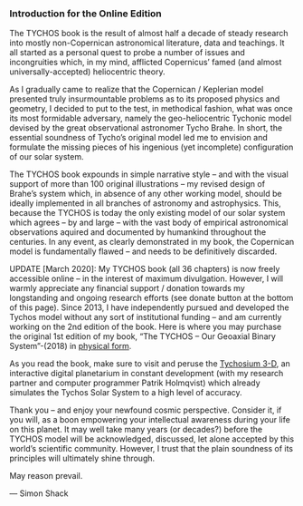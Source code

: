 ### **Introduction for the Online Edition**

The TYCHOS book is the result of almost half a decade of steady research into mostly non-Copernican astronomical literature, data and teachings. It all started as a personal quest to probe a number of issues and incongruities which, in my mind, afflicted Copernicus’ famed (and almost universally-accepted) heliocentric theory.

As I gradually came to realize that the Copernican / Keplerian model presented truly insurmountable problems as to its proposed physics and geometry, I decided to put to the test, in methodical fashion, what was once its most formidable adversary, namely the geo-heliocentric Tychonic model devised by the great observational astronomer Tycho Brahe. In short, the essential soundness of Tycho’s original model led me to envision and formulate the missing pieces of his ingenious (yet incomplete) configuration of our solar system.

The TYCHOS book expounds in simple narrative style – and with the visual support of more than 100 original illustrations – my revised design of Brahe’s system which, in absence of any other working model, should be ideally implemented in all branches of astronomy and astrophysics. This, because the TYCHOS is today the only existing model of our solar system which agrees – by and large – with the vast body of empirical astronomical observations aquired and documented by humankind throughout the centuries. In any event, as clearly demonstrated in my book, the Copernican model is fundamentally flawed – and needs to be definitively discarded.

UPDATE \[March 2020\]: My TYCHOS book (all 36 chapters) is now freely accessible online – in the interest of maximum divulgation. However, I will warmly appreciate any financial support / donation towards my longstanding and ongoing research efforts (see donate button at the bottom of this page). Since 2013, I have independently pursued and developed the Tychos model without any sort of institutional funding – and am currently working on the 2nd edition of the book. Here is where you may purchase the original 1st edition of my book, “The TYCHOS – Our Geoaxial Binary System”-(2018) in [physical form](https://www.tychos.info/purchase-the-book/).

As you read the book, make sure to visit and peruse the [Tychosium 3-D](https://codepen.io/pholmq/full/XGPrPd), an interactive digital planetarium in constant development (with my research partner and computer programmer Patrik Holmqvist) which already simulates the Tychos Solar System to a high level of accuracy.

Thank you – and enjoy your newfound cosmic perspective. Consider it, if you will, as a boon empowering your intellectual awareness during your life on this planet. It may well take many years (or decades?) before the TYCHOS model will be acknowledged, discussed, let alone accepted by this world’s scientific community. However, I trust that the plain soundness of its principles will ultimately shine through.

May reason prevail.

— Simon Shack